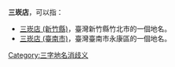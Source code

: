 '''三崁店'''，可以指：
* [[三崁店_(新竹縣)|三崁店 (新竹縣)]]，臺灣新竹縣竹北市的一個地名。
* [[三崁店_(臺南市)|三崁店 (臺南市)]]，臺灣臺南市永康區的一個地名。

{{disambig}}
[[Category:三字地名消歧义|Category:三字地名消歧义]]